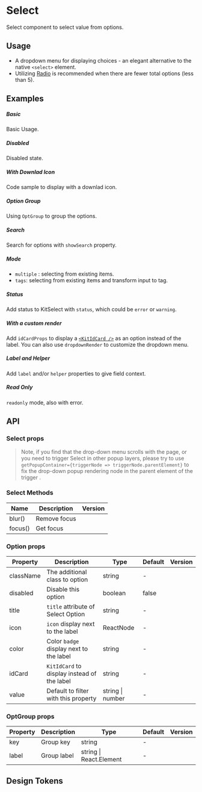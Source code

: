 
<Meta of={KitSelectStories} />

# Select

Select component to select value from options.

## Usage

- A dropdown menu for displaying choices - an elegant alternative to the native `<select>` element.
- Utilizing [Radio](/components/radio/) is recommended when there are fewer total options (less than 5).

## Examples

##### Basic
Basic Usage.

<CustomCanvas content={Examples.Basic} source={Sources.Basic} id="select-basic" />

##### Disabled
Disabled state.

<CustomCanvas content={Examples.Disabled} source={Sources.Disabled} id="select-disabled" />

##### With Downlad Icon
Code sample to display with a downlad icon.

<CustomCanvas content={Examples.Download} source={Sources.Download} id="select-download-icon" />

##### Option Group
Using `OptGroup` to group the options.

<CustomCanvas content={Examples.Group} source={Sources.Group} id="select-group" />

##### Search
Search for options with `showSearch` property.

<CustomCanvas content={Examples.Search} source={Sources.Search} id="select-search" />

##### Mode
- `multiple` : selecting from existing items.
- `tags`: selecting from existing items and transform input to tag.

<CustomCanvas content={Examples.Multipleandtags} source={Sources.Multipleandtags} id="select-multiple-tags" />

##### Status
Add status to KitSelect with `status`, which could be `error` or `warning`.

<CustomCanvas content={Examples.Status} source={Sources.Status} id="select-status" />

##### With a custom render
Add `idCardProps` to display a [`<KitIdCard />`](/docs/design-system-datadisplay-idcard--docs) as an option instead of the label. You can also use `dropdownRender` to customize the dropdown menu.

<CustomCanvas content={Examples.CustomRender} source={Sources.CustomRender} id="select-custom-render" />

##### Label and Helper

Add `label` and/or `helper` properties to give field context.

<CustomCanvas content={Examples.Wrapper} source={Sources.Wrapper} id="select-wrapper" />

##### Read Only

`readonly` mode, also with error.

<CustomCanvas content={Examples.Readonly} source={Sources.Readonly} id="input-readonly" />

## API

<Canvas of={KitSelectStories.Api} />

<Controls of={KitSelectStories.Api} />

### Select props

> Note, if you find that the drop-down menu scrolls with the page, or you need to trigger Select in other popup layers, please try to use `getPopupContainer={triggerNode => triggerNode.parentElement}` to fix the drop-down popup rendering node in the parent element of the trigger .

### Select Methods

| Name    | Description  | Version |
| ------- | ------------ | ------- |
| blur()  | Remove focus |         |
| focus() | Get focus    |         |

### Option props

| Property  | Description                                   | Type             | Default | Version |
| --------- | --------------------------------------------- | ---------------- | ------- | ------- |
| className | The additional class to option                | string           | -       |         |
| disabled  | Disable this option                           | boolean          | false   |         |
| title     | `title` attribute of Select Option            | string           | -       |         |
| icon      | `icon` display next to the label              | ReactNode        | -       |         |
| color     | Color `badge` display next to the label       | string           | -       |         |
| idCard    | `KitIdCard` to display instead of the label   | string           | -       |         |
| value     | Default to filter with this property          | string \| number | -       |         |

### OptGroup props

| Property | Description | Type                    | Default | Version |
| -------- | ----------- | ----------------------- | ------- | ------- |
| key      | Group key   | string                  | -       |         |
| label    | Group label | string \| React.Element | -       |         |


## Design Tokens

<DesignTokens path="components.Select" tokens={fields?.components?.Select} />